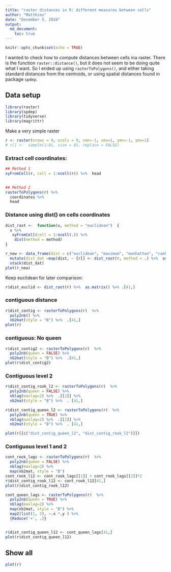 ```yaml
---
title: "raster distances in R: different measures between cells"
author: "Matthieu"
date: "December 5, 2018"
output:
  md_document:
    toc: true
---
```


```r
knitr::opts_chunk$set(echo = TRUE)
```

I wanted to check how to compute distances between cells ina  raster. There is the function `raster::distance()`, but it does not seem to be doing quite what I want. So I ended up using `rasterToPolygons()`, and either taking standard distances from the centroids, or using spatial distances found in package `spdep`. 

## Data setup

```r
library(raster)
library(spdep)
library(tidyverse)
library(magrittr)
```


Make a very simple raster

```r
r <- raster(nrows = 9, ncols = 9, xmn=-1, xmx=1, ymn=-1, ymx=1)
# r[] <-  sample(1:81, size = 81, replace = FALSE)
```


### Extract cell coordinates:

```r
## Method 1
xyFromCell(r, cell = 1:ncell(r)) %>%  head
  

## Method 2
rasterToPolygons(r) %>%  
  coordinates %>% 
  head
```


### Distance using dist() on cells coordinates

```r
dist_rast <-  function(x, method = "euclidean")  {
  x %>% 
   xyFromCell(cell = 1:ncell(.)) %>% 
    dist(method = method) 
}
```


```r
r_new <- data_frame(dist = c("euclidean", "maximum", "manhattan", "canberra", "binary", "minkowski")) %>% 
  mutate(dist_dat =map(dist, ~ {r[] <- dist_rast(r, method = .) %>%  as.matrix() %>% .[41,]; names(r) <- .; r}) )  %$%
  stack(dist_dat)
plot(r_new)
```

Keep euclidean for later comparison:

```r
r$dist_euclid <- dist_rast(r) %>%  as.matrix() %>% .[41,]
```




### contiguous distance

```r
r$dist_contig <- rasterToPolygons(r)  %>% 
  poly2nb() %>% 
  nb2mat(style = "B") %>%  .[41,]
plot(r)
```


### contiguous: No queen

```r
r$dist_contig2 <- rasterToPolygons(r)  %>% 
  poly2nb(queen = FALSE) %>% 
  nb2mat(style = "B") %>%  .[41,]
plot(r$dist_contig2)
```

### Contiguous level 2

```r
r$dist_contig_rook_l2 <- rasterToPolygons(r)  %>% 
  poly2nb(queen = FALSE) %>% 
  nblag(maxlag=2) %>%  .[[2]] %>% 
  nb2mat(style = "B") %>%  . [41,]

r$dist_contig_queen_l2 <- rasterToPolygons(r)  %>% 
  poly2nb(queen = TRUE) %>% 
  nblag(maxlag=2) %>%  .[[2]] %>% 
  nb2mat(style = "B") %>%  . [41,]
```

```r
plot(r[[c("dist_contig_queen_l2", "dist_contig_rook_l2")]])
```

### Contiguous level 1 and 2

```r
cont_rook_lags <- rasterToPolygons(r)  %>% 
  poly2nb(queen = FALSE) %>% 
  nblag(maxlag=2) %>% 
  map(nb2mat, style = "B") 
cont_rook_l12 <- cont_rook_lags[[1]] + cont_rook_lags[[2]]*2
r$dist_contig_rook_l12 <- cont_rook_l12[41,]
plot(r$dist_contig_rook_l12)
```


```r
cont_queen_lags <- rasterToPolygons(r)  %>% 
  poly2nb(queen = TRUE) %>% 
  nblag(maxlag=2) %>% 
  map(nb2mat, style = "B") %>%  
  map2(list(1, 2), ~.x *.y ) %>% 
  {Reduce('+', .)}


r$dist_contig_queen_l12 <- cont_queen_lags[41,]
plot(r$dist_contig_queen_l12)
```

## Show all

```r
plot(r)
```

